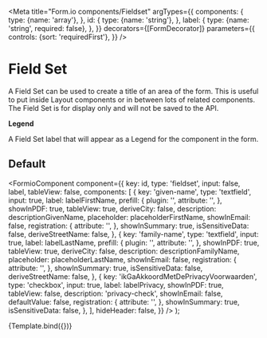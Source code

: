 
<Meta
  title="Form.io components/Fieldset"
  argTypes={{
    components: {
      type: {name: 'array'},
    },
    id: {
      type: {name: 'string'},
    },
    label: {
      type: {name: 'string', required: false},
    },
  }}
  decorators={[FormDecorator]}
  parameters={{
    controls: {sort: 'requiredFirst'},
  }}
/>

# Field Set

A Field Set can be used to create a title of an area of the form. This is useful to put inside
Layout components or in between lots of related components. The Field Set is for display only and
will not be saved to the API.

**Legend**

A Field Set label that will appear as a Legend for the component in the form.

## Default

  <FormioComponent
    component={{
      key: id,
      type: 'fieldset',
      input: false,
      label,
      tableView: false,
      components: [
        {
          key: 'given-name',
          type: 'textfield',
          input: true,
          label: labelFirstName,
          prefill: {
            plugin: '',
            attribute: '',
          },
          showInPDF: true,
          tableView: true,
          deriveCity: false,
          description: descriptionGivenName,
          placeholder: placeholderFirstName,
          showInEmail: false,
          registration: {
            attribute: '',
          },
          showInSummary: true,
          isSensitiveData: false,
          deriveStreetName: false,
        },
        {
          key: 'family-name',
          type: 'textfield',
          input: true,
          label: labelLastName,
          prefill: {
            plugin: '',
            attribute: '',
          },
          showInPDF: true,
          tableView: true,
          deriveCity: false,
          description: descriptionFamilyName,
          placeholder: placeholderLastName,
          showInEmail: false,
          registration: {
            attribute: '',
          },
          showInSummary: true,
          isSensitiveData: false,
          deriveStreetName: false,
        },
        {
          key: 'ikGaAkkoordMetDePrivacyVoorwaarden',
          type: 'checkbox',
          input: true,
          label: labelPrivacy,
          showInPDF: true,
          tableView: false,
          description: 'privacy-check',
          showInEmail: false,
          defaultValue: false,
          registration: {
            attribute: '',
          },
          showInSummary: true,
          isSensitiveData: false,
        },
      ],
      hideHeader: false,
    }}
  />
);

<Canvas>
  <Story name="Default" args={{descriptionFamilyName: 'family-name', descriptionGivenName: 'given-name' , id: 'veldengroep1', label: 'Uw keuzevelden', labelFirstName: 'Voornaam', labelLastName: 'Achternaam', labelPrivacy: 'Ik ga akkoord met de privacy-voorwaarden', placeholderFirstName: 'voornaam...', placeholderLastName: 'achternaam...'}}>
    {Template.bind({})}
  </Story>
</Canvas>

<Props story="Default" />
